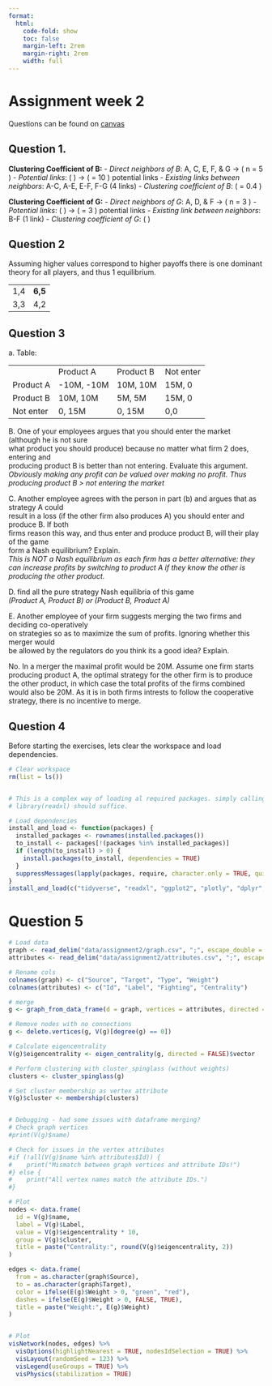 ```yaml
---
format: 
  html:
    code-fold: show
    toc: false
    margin-left: 2rem
    margin-right: 2rem
    width: full
---
```


# Assignment week 2 {.unnumbered}

Questions can be found on [canvas](https://canvas.vu.nl/courses/78407/assignments/361410)

## Question 1.

**Clustering Coefficient of B:**
- *Direct neighbors of B*: A, C, E, F, & G → \( n = 5 \)
- *Potential links*: \( \frac{n(n-1)}{2} \) → \( \frac{5(5-1)}{2} = 10 \) potential links
- *Existing links between neighbors*: A-C, A-E, E-F, F-G (4 links)
- *Clustering coefficient of B*: \( \frac{4}{10} = 0.4 \)

**Clustering Coefficient of G:**
- *Direct neighbors of G*: A, D, & F → \( n = 3 \)
- *Potential links*: \( \frac{n(n-1)}{2} \) → \( \frac{3(3-1)}{2} = 3 \) potential links
- *Existing link between neighbors*: B-F (1 link)
- *Clustering coefficient of G*: \( \frac{1}{3} \approx 0.33 \)


## Question 2

Assuming higher values correspond to higher payoffs there is one dominant theory for all players, and thus 1 equilibrium.

|     |         |
|-----|---------|
| 1,4 | **6,5** |
| 3,3 | 4,2     |

## Question 3

a\. Table:

|           |            |           |           |
|-----------|------------|-----------|-----------|
|           | Product A  | Product B | Not enter |
| Product A | -10M, -10M | 10M, 10M  | 15M, 0    |
| Product B | 10M, 10M   | 5M, 5M    | 15M, 0    |
| Not enter | 0, 15M     | 0, 15M    | 0,0       |

B. One of your employees argues that you should enter the market (although he is not sure\
what product you should produce) because no matter what firm 2 does, entering and\
producing product B is better than not entering. Evaluate this argument.\
*Obviously making any profit can be valued over making no profit. Thus producing product B \> not entering the market*

C. Another employee agrees with the person in part (b) and argues that as strategy A could\
result in a loss (if the other firm also produces A) you should enter and produce B. If both\
firms reason this way, and thus enter and produce product B, will their play of the game\
form a Nash equilibrium? Explain.\
*This is NOT a Nash equilibrium as each firm has a better alternative: they can increase profits by switching to product A if they know the other is producing the other product.* 

D. find all the pure strategy Nash equilibria of this game\
*(Product A, Product B) or (Product B, Product A)*

E. Another employee of your firm suggests merging the two firms and deciding co-operatively\
on strategies so as to maximize the sum of profits. Ignoring whether this merger would\
be allowed by the regulators do you think its a good idea? Explain.\

No. In a merger the maximal profit would be 20M. Assume one firm starts producing product A, the optimal strategy for the other firm is to produce the other product, in which case the total profits of the firms combined would also be 20M. As it is in both firms intrests to follow the cooperative strategy, there is no incentive to merge.


## Question 4

Before starting the exercises, lets clear the workspace and load dependencies.

```r
# Clear workspace
rm(list = ls())


# This is a complex way of loading al required packages. simply calling:
# library(readxl) should suffice.

# Load dependencies
install_and_load <- function(packages) {
  installed_packages <- rownames(installed.packages())                                # Check installed packages
  to_install <- packages[!(packages %in% installed_packages)]
  if (length(to_install) > 0) {                                                       # Install missing
    install.packages(to_install, dependencies = TRUE)
  }
  suppressMessages(lapply(packages, require, character.only = TRUE, quietly = TRUE))  # Load
}
install_and_load(c("tidyverse", "readxl", "ggplot2", "plotly", "dplyr", "lubridate", "readr", "igraph", "visNetwork"))

```

# Question 5



```r

# Load data
graph <- read_delim("data/assignment2/graph.csv", ";", escape_double = FALSE, trim_ws = TRUE)
attributes <- read_delim("data/assignment2/attributes.csv", ";", escape_double = FALSE, trim_ws = TRUE)

# Rename cols
colnames(graph) <- c("Source", "Target", "Type", "Weight")
colnames(attributes) <- c("Id", "Label", "Fighting", "Centrality")

# merge
g <- graph_from_data_frame(d = graph, vertices = attributes, directed = FALSE)

# Remove nodes with no connections
g <- delete.vertices(g, V(g)[degree(g) == 0])

# Calculate eigencentrality
V(g)$eigencentrality <- eigen_centrality(g, directed = FALSE)$vector

# Perform clustering with cluster_spinglass (without weights)
clusters <- cluster_spinglass(g)

# Set cluster membership as vertex attribute
V(g)$cluster <- membership(clusters)


# Debugging - had some issues with dataframe merging?
# Check graph vertices
#print(V(g)$name)

# Check for issues in the vertex attributes
#if (!all(V(g)$name %in% attributes$Id)) {
#    print("Mismatch between graph vertices and attribute IDs!")
#} else {
#    print("All vertex names match the attribute IDs.")
#}

# Plot
nodes <- data.frame(
  id = V(g)$name,
  label = V(g)$Label,
  value = V(g)$eigencentrality * 10,
  group = V(g)$cluster,
  title = paste("Centrality:", round(V(g)$eigencentrality, 2))
)

edges <- data.frame(
  from = as.character(graph$Source),
  to = as.character(graph$Target),
  color = ifelse(E(g)$Weight > 0, "green", "red"),
  dashes = ifelse(E(g)$Weight > 0, FALSE, TRUE),
  title = paste("Weight:", E(g)$Weight)
)


# Plot
visNetwork(nodes, edges) %>%
  visOptions(highlightNearest = TRUE, nodesIdSelection = TRUE) %>%
  visLayout(randomSeed = 123) %>%
  visLegend(useGroups = TRUE) %>%
  visPhysics(stabilization = TRUE)

```